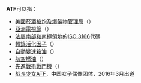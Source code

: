 '''ATF'''可以指：
*[[美國菸酒槍炮及爆裂物管理局|美國菸酒槍炮及爆裂物管理局]]（{{lang-en|Bureau of Alcohol, Tobacco, Firearms and Explosives}}）
*[[亞洲電視節|亞洲電視節]]（{{lang-en|Asia TV Forum & Market}}）
*[[法屬南部和南極領地|法屬南部和南極領地]]的[[ISO_3166|ISO 3166]]代碼
*[[轉錄活化因子|轉錄活化因子]]（{{lang-en|activating transcription factor}}）
*[[自動變速箱油|自動變速箱油]]（{{lang-en|automatic transmission fluid}}）
*[[航空燃油|航空燃油]]（{{lang-en|aviation turbine fuel}}）
*[[先進戰術戰鬥機|先進戰術戰鬥機]]（{{lang-en|Advanced Tactical Fighter}}）
*[[战斗少女ATF|战斗少女ATF]]，中国女子偶像团体，2016年3月出道

{{disambig|ATF|Cat=三字拉丁字母缩写消歧义}}